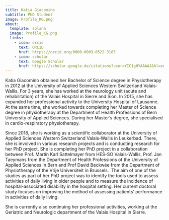 ```yaml
---
title: Katia Giacomino
subtitle: PhD Student
image: Profile_KG.png
about: 
  template: solana
  image: Profile_KG.png
  links: 
    - icon: orcid
      text: ORCID
      href: https://orcid.org/0000-0003-0522-3185
    - icon: scholar
      text: Google Scholar
      href: https://scholar.google.de/citations?user=YIC1gHYAAAAJ&hl=en
---
```


Katia Giacomino obtained her Bachelor of Science degree in Physiotherapy in 2012 at the University of Applied Sciences Western Switzerland Valais-Wallis. For 3 years, she has worked at the neurology unit (acute and rehabilitation) of the Valais Hospital in Sierre and Sion. In 2015, she has expanded her professional activity to the University Hospital of Lausanne. At the same time, she worked towards completing her Master of Science degree in physiotherapy at the Department of Health Professions of Bern University of Applied Sciences. During her Master’s degree, she specialised in cardio-respiratory physiotherapy.

Since 2018, she is working as a scientific collaborator at the University of Applied Sciences Western Switzerland Valais-Wallis in Leukerbad. There, she is involved in various research projects and is conducting research for her PhD project. She is completing her PhD project in a collaboration between Prof. Martin Karl Sattelmayer from HES-SO Valais-Wallis, Prof. Jan Taeymans from the Department of Health Professions of the University of Applied Sciences in Bern and Prof David Beckwée from the Department of Physiotherapy of the Vrije Universiteit in Brussels.  The aim of one of the studies as part of her PhD project was to identify the tools used to assess activities of daily living in older people and to measure the incidence of hospital-associated disability in the hospital setting. Her current doctoral study focuses on improving the method of assessing patients' performance in activities of daily living.

She is currently also continuing her professional activities, working at the Geriatric and Neurologic department of the Valais Hospital in Sierre.
